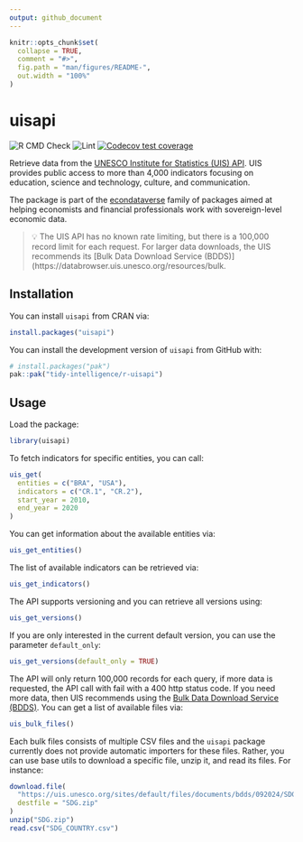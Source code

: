 ```yaml
---
output: github_document
---
```


<!-- README.md is generated from README.Rmd. Please edit that file -->

```r
knitr::opts_chunk$set(
  collapse = TRUE,
  comment = "#>",
  fig.path = "man/figures/README-",
  out.width = "100%"
)
```

# uisapi

<!-- badges: start -->
![R CMD Check](https://github.com/tidy-intelligence/r-uisapi/actions/workflows/R-CMD-check.yaml/badge.svg)
![Lint](https://github.com/tidy-intelligence/r-uisapi/actions/workflows/lint.yaml/badge.svg)
[![Codecov test coverage](https://codecov.io/gh/tidy-intelligence/r-uisapi/graph/badge.svg)](https://app.codecov.io/gh/tidy-intelligence/r-uisapi)
<!-- badges: end -->

Retrieve data from the [UNESCO Institute for Statistics (UIS) API](https://api.uis.unesco.org/api/public/documentation/). UIS provides public access to more than 4,000 indicators focusing on education, science and technology, culture, and communication.

The package is part of the [econdataverse](https://www.econdataverse.org/) family of packages aimed at helping economists and financial professionals work with sovereign-level economic data.

 > 💡 The UIS API has no known rate limiting, but there is a 100,000 record limit for each request. For larger data downloads, the UIS recommends its [Bulk Data Download Service (BDDS)](https://databrowser.uis.unesco.org/resources/bulk.

## Installation

You can install `uisapi` from CRAN via:

```r
install.packages("uisapi")
```

You can install the development version of `uisapi` from GitHub with:

```r
# install.packages("pak")
pak::pak("tidy-intelligence/r-uisapi")
```

## Usage

Load the package:

```r
library(uisapi)
```

To fetch indicators for specific entities, you can call:

```r
uis_get(
  entities = c("BRA", "USA"),
  indicators = c("CR.1", "CR.2"),
  start_year = 2010,
  end_year = 2020
)
```

You can get information about the available entities via:

```r
uis_get_entities()
```

The list of available indicators can be retrieved via:

```r
uis_get_indicators()
```

The API supports versioning and you can retrieve all versions using:

```r
uis_get_versions()
```

If you are only interested in the current default version, you can use the parameter `default_only`:

```r
uis_get_versions(default_only = TRUE)
```

The API will only return 100,000 records for each query, if more data is requested, the API call with fail with a 400 http status code. If you need more data, then UIS recommends using the [Bulk Data Download Service (BDDS)](https://databrowser.uis.unesco.org/resources/bulk). You can get a list of available files via:

```r
uis_bulk_files()
```

Each bulk files consists of multiple CSV files and the `uisapi` package currently does not provide automatic importers for these files. Rather, you can use base utils to download a specific file, unzip it, and read its files. For instance: 

```r
download.file(
  "https://uis.unesco.org/sites/default/files/documents/bdds/092024/SDG.zip",
  destfile = "SDG.zip"
)
unzip("SDG.zip")
read.csv("SDG_COUNTRY.csv")
```
